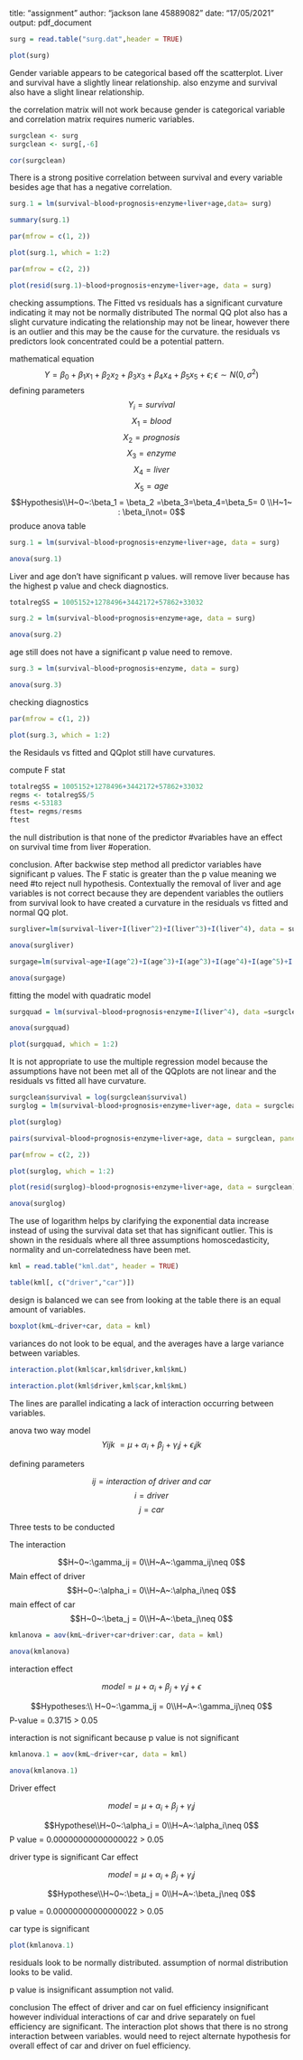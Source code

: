 title: "assignment"
author: "jackson lane 45889082"
date: "17/05/2021"
output: pdf_document
```r
surg = read.table("surg.dat",header = TRUE)
```

```r
plot(surg)
```
Gender variable appears to be categorical based off the scatterplot.
Liver and survival have a slightly linear relationship. also enzyme and survival also have a slight linear relationship.

the correlation matrix will not work because gender is categorical variable and correlation matrix requires numeric variables.

```r
surgclean <- surg
surgclean <- surg[,-6]
```

```r
cor(surgclean)
```
There is a strong  positive correlation between survival and every variable besides age that has a negative correlation.
```r
surg.1 = lm(survival~blood+prognosis+enzyme+liver+age,data= surg)
```
```r
summary(surg.1)
```
```r
par(mfrow = c(1, 2))
```

```r
plot(surg.1, which = 1:2)
```
```r
par(mfrow = c(2, 2))
```
```r
plot(resid(surg.1)~blood+prognosis+enzyme+liver+age, data = surg)
```

checking assumptions.
The Fitted vs residuals has a significant curvature indicating it may not be normally distributed
The normal QQ plot also has a slight curvature indicating the relationship may not be linear, however there is an outlier and this may be the cause for the curvature.
the residuals vs predictors look concentrated could be a potential pattern.


mathematical equation
$$Y = \beta_0+\beta_1x_1+\beta_2x_2+\beta_3x_3+\beta_4x_4+\beta_5x_5+\epsilon;\epsilon \sim N(0,\sigma^2)$$
  defining parameters
$$Y_i = survival$$
  $$X_1 = blood$$
  $$X_2 = prognosis$$
  $$X_3 = enzyme$$
  $$X_4 = liver$$
  $$X_5 = age$$
  $$Hypothesis\\H~0~:\beta_1 = \beta_2 =\beta_3=\beta_4=\beta_5=  0 \\H~1~ : \beta_i\not= 0$$
  produce anova table
```r
surg.1 = lm(survival~blood+prognosis+enzyme+liver+age, data = surg)
```
```r
anova(surg.1)
```
Liver and age don't have significant p values.
will remove liver because has the highest p value and check diagnostics.
```r
totalregSS = 1005152+1278496+3442172+57862+33032
```
```r
surg.2 = lm(survival~blood+prognosis+enzyme+age, data = surg)
```
```r
anova(surg.2)
```
age still does not have a significant p value need to remove.
```r
surg.3 = lm(survival~blood+prognosis+enzyme, data = surg)
```
```r
anova(surg.3)
```
checking diagnostics
```r
par(mfrow = c(1, 2))
```
```r
plot(surg.3, which = 1:2)
```
the Residauls vs fitted and QQplot still have curvatures.

compute F stat

```r
totalregSS = 1005152+1278496+3442172+57862+33032
regms <- totalregSS/5
resms <-53183
ftest= regms/resms
ftest
```
the null distribution is that none of the predictor #variables have an effect on survival time from liver #operation.


conclusion.
After backwise step method all predictor variables have significant p values.
The F static is greater than the p value meaning we need #to reject null hypothesis.
Contextually the removal of liver and age variables is not correct because they are dependent variables
the outliers from survival look to have created a curvature in the residuals vs fitted and normal QQ plot.
```r
surgliver=lm(survival~liver+I(liver^2)+I(liver^3)+I(liver^4), data = surgclean)
```
```r
anova(surgliver)
```
```r
surgage=lm(survival~age+I(age^2)+I(age^3)+I(age^3)+I(age^4)+I(age^5)+I(age^6), data = surgclean)
```
```r
anova(surgage)
```
fitting the model with quadratic model
```r
surgquad = lm(survival~blood+prognosis+enzyme+I(liver^4), data =surgclean)
```
```r
anova(surgquad)
```
```r
plot(surgquad, which = 1:2)
```
It is not appropriate to use the multiple regression model because the assumptions have not been met all of the QQplots are not linear and the residuals vs fitted all have curvature.
```r
surgclean$survival = log(surgclean$survival)
surglog = lm(survival~blood+prognosis+enzyme+liver+age, data = surgclean)
```
```r
plot(surglog)
```

```r
pairs(survival~blood+prognosis+enzyme+liver+age, data = surgclean, panel = panel.smooth)
```
```r
par(mfrow = c(2, 2))
```
```r
plot(surglog, which = 1:2)
```

```r
plot(resid(surglog)~blood+prognosis+enzyme+liver+age, data = surgclean)
```

```r
anova(surglog)
```

The use of logarithm helps by clarifying the exponential data increase instead of using the survival data set that has significant outlier.
This is shown in the residuals where all three assumptions homoscedasticity, normality and un-correlatedness have been met.
```r
kml = read.table("kml.dat", header = TRUE)
```

```r
table(kml[, c("driver","car")])
```
design is balanced we can see from looking at the table there is an equal amount of variables.

```r
boxplot(kmL~driver+car, data = kml)
```
variances do not look to be equal, and the averages have a large variance between variables.
```r
interaction.plot(kml$car,kml$driver,kml$kmL)
```
```r
interaction.plot(kml$driver,kml$car,kml$kmL)
```
The lines are parallel indicating a lack of interaction occurring between variables.

anova two way model
$$ Y{ijk}\ = \mu+\alpha_i+\beta_j+\gamma_ij+\epsilon_ijk$$
  
defining parameters
  
$${ij} = interaction\ of\  driver \ and \ car $$
$${i} = driver$$
$${j} = car$$
  
Three tests to be conducted
  
The interaction
  
$$H~0~:\gamma_ij = 0\\H~A~:\gamma_ij\neq 0$$
Main effect of driver
$$H~0~:\alpha_i = 0\\H~A~:\alpha_i\neq 0$$
main effect of car
$$H~0~:\beta_j = 0\\H~A~:\beta_j\neq 0$$
```r
kmlanova = aov(kmL~driver+car+driver:car, data = kml)
```

```r
anova(kmlanova)
```

interaction effect

$$model =\mu+\alpha_i+\beta_j+\gamma_ij+\epsilon$$

$$Hypotheses:\\ H~0~:\gamma_ij = 0\\H~A~:\gamma_ij\neq 0$$
P-value = 0.3715 > 0.05
  
interaction is not significant because p value is not significant

```r
kmlanova.1 = aov(kmL~driver+car, data = kml)
```

```r
anova(kmlanova.1)
```
Driver effect

$$model = \mu+\alpha_i+\beta_j+\gamma_ij$$

$$Hypothese\\H~0~:\alpha_i = 0\\H~A~:\alpha_i\neq 0$$
P value = 0.00000000000000022 > 0.05
  
driver type is significant
Car effect
  
$$ model = \mu+\alpha_i+\beta_j+\gamma_ij$$

$$Hypothese\\H~0~:\beta_j = 0\\H~A~:\beta_j\neq 0$$
  
p value = 0.00000000000000022 > 0.05
  
car type is significant

```r
plot(kmlanova.1)
```
residuals look to be normally distributed.
assumption of normal distribution looks to be valid.

p value is insignificant assumption not valid.

conclusion
The effect of driver and car on fuel efficiency insignificant however individual interactions of car and drive separately on fuel efficiency are significant.
The interaction plot shows that there is no strong interaction between variables.
would need to reject alternate hypothesis for overall effect of car and driver on fuel efficiency.

